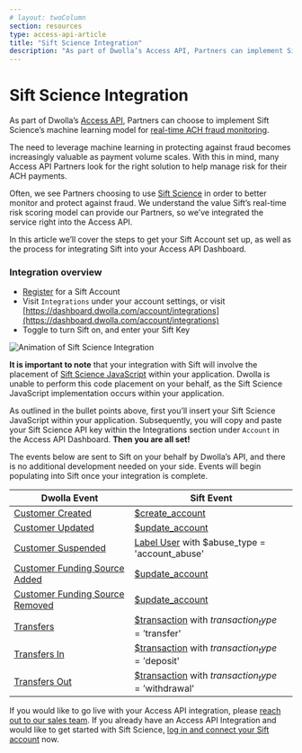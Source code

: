 ```yaml
---
# layout: twoColumn
section: resources
type: access-api-article
title: "Sift Science Integration"
description: "As part of Dwolla’s Access API, Partners can implement Sift Science’s machine learning model for real-time ACH fraud monitoring."
---
```


# Sift Science Integration

As part of Dwolla’s [Access API](https://www.dwolla.com/products/access-api), Partners can choose to implement Sift Science’s machine learning model for [real-time ACH fraud monitoring](https://www.dwolla.com/ach/automated-ach-fraud-monitoring).

The need to leverage machine learning in protecting against fraud becomes increasingly valuable as payment volume scales. With this in mind, many Access API Partners look for the right solution to help manage risk for their ACH payments.

Often, we see Partners choosing to use [Sift Science](https://siftscience.com/) in order to better monitor and protect against fraud. We understand the value Sift’s real-time risk scoring model can provide our Partners, so we’ve integrated the service right into the Access API.

In this article we’ll cover the steps to get your Sift Account set up, as well as the process for integrating Sift into your Access API Dashboard.

### Integration overview

- [Register](https://siftscience.com/signup) for a Sift Account
- Visit `Integrations` under your account settings, or visit [https://dashboard.dwolla.com/account/integrations](https://dashboard.dwolla.com/account/integrations)
- Toggle to turn Sift on, and enter your Sift Key

![Animation of Sift Science Integration](sift-integration.gif "Sift Science Integration")

**It is important to note** that your integration with Sift will involve the placement of [Sift Science JavaScript](https://siftscience.com/developers/docs/javascript/javascript-api) within your application. Dwolla is unable to perform this code placement on your behalf, as the Sift Science JavaScript implementation occurs within your application.

As outlined in the bullet points above, first you’ll insert your Sift Science JavaScript within your application. Subsequently, you will copy and paste your Sift Science API key within the Integrations section under `Account` in the Access API Dashboard. **Then you are all set!**

The events below are sent to Sift on your behalf by Dwolla’s API, and there is no additional development needed on your side. Events will begin populating into Sift once your integration is complete.

| Dwolla Event                                                                                       | Sift Event                                                                                                                                  |
| -------------------------------------------------------------------------------------------------- | ------------------------------------------------------------------------------------------------------------------------------------------- |
| [Customer Created](https://docsv2.dwolla.com/#create-a-customer)                                   | [\$create_account](https://siftscience.com/developers/docs/curl/events-api/reserved-events/create-account)                                  |
| [Customer Updated](https://docsv2.dwolla.com/#update-a-customer)                                   | [\$update_account](https://siftscience.com/developers/docs/curl/events-api/reserved-events/update-account)                                  |
| [Customer Suspended](https://docsv2.dwolla.com/#update-a-customer)                                 | [Label User](https://siftscience.com/developers/docs/curl/labels-api/label-user) with \$abuse_type = 'account_abuse'                        |
| [Customer Funding Source Added](https://docsv2.dwolla.com/#create-a-funding-source-for-a-customer) | [\$update_account](https://siftscience.com/developers/docs/curl/events-api/reserved-events/update-account)                                  |
| [Customer Funding Source Removed](https://docsv2.dwolla.com/#remove-a-funding-source)              | [\$update_account](https://siftscience.com/developers/docs/curl/events-api/reserved-events/update-account)                                  |
| [Transfers](https://docsv2.dwolla.com/#transfers)                                                  | [\$transaction](https://siftscience.com/developers/docs/curl/events-api/reserved-events/transaction) with $transaction_type = '$transfer'   |
| [Transfers In](https://docsv2.dwolla.com/#initiate-a-transfer)                                     | [\$transaction](https://siftscience.com/developers/docs/curl/events-api/reserved-events/transaction) with $transaction_type = '$deposit'    |
| [Transfers Out](https://docsv2.dwolla.com/#initiate-a-transfer)                                    | [\$transaction](https://siftscience.com/developers/docs/curl/events-api/reserved-events/transaction) with $transaction_type = '$withdrawal' |

If you would like to go live with your Access API integration, please [reach out to our sales team](https://www.dwolla.com/contact/). If you already have an Access API Integration and would like to get started with Sift Science, [log in and connect your Sift account](https://dashboard.dwolla.com/account/integrations) now.
